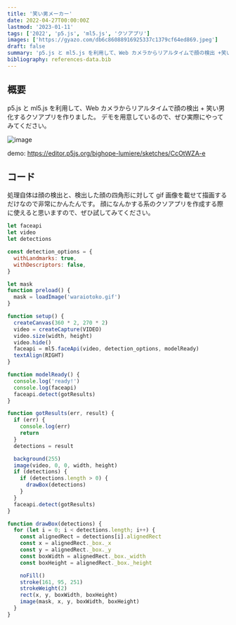 ```yaml
---
title: '笑い男メーカー'
date: 2022-04-27T00:00:00Z
lastmod: '2023-01-11'
tags: ['2022', 'p5.js', 'ml5.js', 'クソアプリ']
images: ['https://gyazo.com/db6c86088916925337c1379cf64ed869.jpeg']
draft: false
summary: 'p5.js と ml5.js を利用して、Web カメラからリアルタイムで顔の検出 +笑い男化するクソアプリを作りました。'
bibliography: references-data.bib
---
```


## 概要

p5.js と ml5.js を利用して、Web カメラからリアルタイムで顔の検出 + 笑い男化するクソアプリを作りました。
デモを用意しているので、ぜひ実際にやってみてください。

![image](https://gyazo.com/db6c86088916925337c1379cf64ed869.jpeg)

demo: https://editor.p5js.org/bighope-lumiere/sketches/CcOtWZA-e

## コード

処理自体は顔の検出と、検出した顔の四角形に対して gif 画像を載せて描画するだけなので非常にかんたんです。
顔になんかする系のクソアプリを作成する際に使えると思いますので、ぜひ試してみてください。

```js
let faceapi
let video
let detections

const detection_options = {
  withLandmarks: true,
  withDescriptors: false,
}

let mask
function preload() {
  mask = loadImage('waraiotoko.gif')
}

function setup() {
  createCanvas(360 * 2, 270 * 2)
  video = createCapture(VIDEO)
  video.size(width, height)
  video.hide()
  faceapi = ml5.faceApi(video, detection_options, modelReady)
  textAlign(RIGHT)
}

function modelReady() {
  console.log('ready!')
  console.log(faceapi)
  faceapi.detect(gotResults)
}

function gotResults(err, result) {
  if (err) {
    console.log(err)
    return
  }
  detections = result

  background(255)
  image(video, 0, 0, width, height)
  if (detections) {
    if (detections.length > 0) {
      drawBox(detections)
    }
  }
  faceapi.detect(gotResults)
}

function drawBox(detections) {
  for (let i = 0; i < detections.length; i++) {
    const alignedRect = detections[i].alignedRect
    const x = alignedRect._box._x
    const y = alignedRect._box._y
    const boxWidth = alignedRect._box._width
    const boxHeight = alignedRect._box._height

    noFill()
    stroke(161, 95, 251)
    strokeWeight(2)
    rect(x, y, boxWidth, boxHeight)
    image(mask, x, y, boxWidth, boxHeight)
  }
}
```

